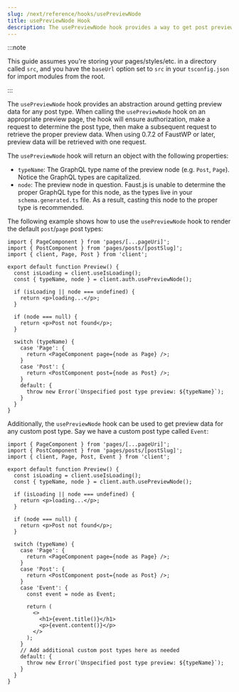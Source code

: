 ```yaml
---
slug: /next/reference/hooks/usePreviewNode
title: usePreviewNode Hook
description: The usePreviewNode hook provides a way to get post preview data from WordPress for any post type
---
```


:::note

This guide assumes you're storing your pages/styles/etc. in a directory called `src`, and you have the `baseUrl` option set to `src` in your `tsconfig.json` for import modules from the root.

:::

The `usePreviewNode` hook provides an abstraction around getting preview data for any post type. When calling the `usePreviewNode` hook on an appropriate preview page, the hook will ensure authorization, make a request to determine the post type, then make a subsequent request to retrieve the proper preview data. When using 0.7.2 of FaustWP or later, preview data will be retrieved with one request.

The `usePreviewNode` hook will return an object with the following properties:

- `typeName`: The GraphQL type name of the preview node (e.g. `Post`, `Page`). Notice the GraphQL types are capitalized.
- `node`: The preview node in question. Faust.js is unable to determine the proper GraphQL type for this node, as the types live in your `schema.generated.ts` file. As a result, casting this node to the proper type is recommended.

The following example shows how to use the `usePreviewNode` hook to render the default `post`/`page` post types:

```tsx title="src/pages/preview.tsx"
import { PageComponent } from 'pages/[...pageUri]';
import { PostComponent } from 'pages/posts/[postSlug]';
import { client, Page, Post } from 'client';

export default function Preview() {
  const isLoading = client.useIsLoading();
  const { typeName, node } = client.auth.usePreviewNode();

  if (isLoading || node === undefined) {
    return <p>loading...</p>;
  }

  if (node === null) {
    return <p>Post not found</p>;
  }

  switch (typeName) {
    case 'Page': {
      return <PageComponent page={node as Page} />;
    }
    case 'Post': {
      return <PostComponent post={node as Post} />;
    }
    default: {
      throw new Error(`Unspecified post type preview: ${typeName}`);
    }
  }
}
```

Additionally, the `usePreviewNode` hook can be used to get preview data for any custom post type. Say we have a custom post type called `Event`:

```tsx title="src/pages/preview.tsx" {24-32}
import { PageComponent } from 'pages/[...pageUri]';
import { PostComponent } from 'pages/posts/[postSlug]';
import { client, Page, Post, Event } from 'client';

export default function Preview() {
  const isLoading = client.useIsLoading();
  const { typeName, node } = client.auth.usePreviewNode();

  if (isLoading || node === undefined) {
    return <p>loading...</p>;
  }

  if (node === null) {
    return <p>Post not found</p>;
  }

  switch (typeName) {
    case 'Page': {
      return <PageComponent page={node as Page} />;
    }
    case 'Post': {
      return <PostComponent post={node as Post} />;
    }
    case 'Event': {
      const event = node as Event;

      return (
        <>
          <h1>{event.title()}</h1>
          <p>{event.content()}</p>
        </>
      );
    }
    // Add additional custom post types here as needed
    default: {
      throw new Error(`Unspecified post type preview: ${typeName}`);
    }
  }
}
```

